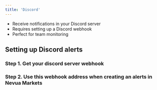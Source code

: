 ```yaml
---
title: 'Discord'
---
```



- Receive notifications in your Discord server
- Requires setting up a Discord webhook
- Perfect for team monitoring

## Setting up Discord alerts

### Step 1. Get your discord server webhook

### Step 2. Use this webhook address when creating an alerts in Nevua Markets